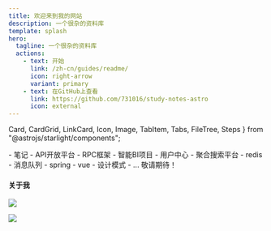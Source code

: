 ```yaml
---
title: 欢迎来到我的网站
description: 一个很杂的资料库
template: splash
hero:
  tagline: 一个很杂的资料库
  actions:
    - text: 开始
      link: /zh-cn/guides/readme/
      icon: right-arrow
      variant: primary
    - text: 在GitHub上查看
      link: https://github.com/731016/study-notes-astro
      icon: external
---
```


  Card,
  CardGrid,
  LinkCard,
  Icon,
  Image,
  TabItem,
  Tabs,
  FileTree,
  Steps 
} from "@astrojs/starlight/components";

<FileTree>
    - 笔记
      - API开放平台
      - RPC框架
      - 智能BI项目
      - 用户中心
      - 聚合搜索平台
      - redis
      - 消息队列
      - spring
      - vue
      - 设计模式
      - ...
</FileTree>

<Tabs>
  <TabItem label="刷题网站" icon="document">
    <CardGrid stagger>
      <LinkCard
        title="炼码"
        description="在线实操提升技能，专业刷题评测，高效进阶学习体验。"
        href="https://www.lintcode.com/"
      />
      <LinkCard
        title="赛码"
        description="名企真题。"
        href="https://www.acmcoder.com/#/practice/company"
      />
      <LinkCard
        title="牛客网"
        description="牛客网 - 找工作神器|笔试题库|面试经验|实习招聘内推，求职就业一站解决_牛客网。"
        href="https://www.nowcoder.com/"
      />
    </CardGrid>
  </TabItem>
  <TabItem label="其它" icon="bars">
    敬请期待！
  </TabItem>
</Tabs>

#### 关于我

<div class="not-content">
  <p>
    <a href="https://blog.csdn.net/qq_41666142" target="_blank">
      <img src="https://img.shields.io/badge/CSDN-989,588%E6%80%BB%E8%AE%BF%E9%97%AE%E9%87%8F-blue" />
    </a>
  </p>
  <p>
    <a href="https://github.com/731016" target="_blank">
      <img src="https://img.shields.io/github/stars/731016?style=social" />
    </a>
  </p>
</div>
